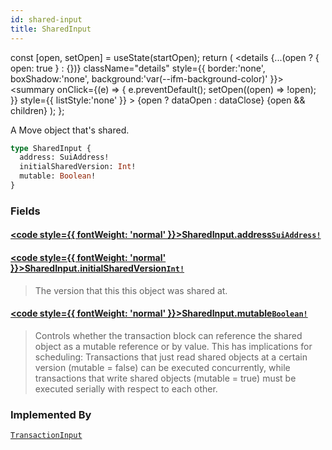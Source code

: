 ```yaml
---
id: shared-input
title: SharedInput
---
```









  const [open, setOpen] = useState(startOpen);
  return (
    <details {...(open ? { open: true } : {})} className="details" style={{ border:'none', boxShadow:'none', background:'var(--ifm-background-color)' }}>
      <summary
        onClick={(e) => {
          e.preventDefault();
          setOpen((open) => !open);
        }}
        style={{ listStyle:'none' }}
      >
      {open ? dataOpen : dataClose}
      </summary>
      {open && children}
    </details>
  );
};








A Move object that's shared.


```graphql
type SharedInput {
  address: SuiAddress!
  initialSharedVersion: Int!
  mutable: Boolean!
}
```




### Fields

#### [<code style={{ fontWeight: 'normal' }}>SharedInput.<b>address</b></code>](#)<Bullet />[`SuiAddress!`](/references/sui-api/sui-graphql/reference/scalars/sui-address) <Badge class="badge badge--secondary" text="non-null"/> <Badge class="badge badge--secondary" text="scalar"/> 
> 
> 
> 
> 

#### [<code style={{ fontWeight: 'normal' }}>SharedInput.<b>initialSharedVersion</b></code>](#)<Bullet />[`Int!`](/references/sui-api/sui-graphql/reference/scalars/int) <Badge class="badge badge--secondary" text="non-null"/> <Badge class="badge badge--secondary" text="scalar"/> 
> 
> 
> The version that this this object was shared at.
> 

#### [<code style={{ fontWeight: 'normal' }}>SharedInput.<b>mutable</b></code>](#)<Bullet />[`Boolean!`](/references/sui-api/sui-graphql/reference/scalars/boolean) <Badge class="badge badge--secondary" text="non-null"/> <Badge class="badge badge--secondary" text="scalar"/> 
> 
> 
> Controls whether the transaction block can reference the shared object as a mutable
> reference or by value. This has implications for scheduling: Transactions that just read
> shared objects at a certain version (mutable = false) can be executed concurrently, while
> transactions that write shared objects (mutable = true) must be executed serially with
> respect to each other.
> 



### Implemented By

[`TransactionInput`](/references/sui-api/sui-graphql/reference/unions/transaction-input)  <Badge class="badge badge--secondary" text="union"/>


